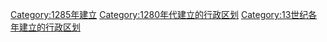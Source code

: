 {{Cat topic in year| topic=建立的行政区划|year=1285}}
[[Category:1285年建立|Category:1285年建立]]
[[Category:1280年代建立的行政区划|Category:1280年代建立的行政区划]]
[[Category:13世纪各年建立的行政区划|Category:13世纪各年建立的行政区划]]